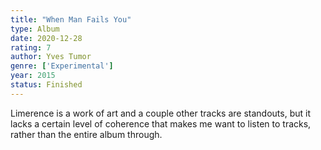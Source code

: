 ```yaml
---
title: "When Man Fails You"
type: Album
date: 2020-12-28
rating: 7
author: Yves Tumor
genre: ['Experimental']
year: 2015
status: Finished
---
```


Limerence is a work of art and a couple other tracks are standouts, but it lacks a certain level of coherence that makes me want to listen to tracks, rather than the entire album through.
